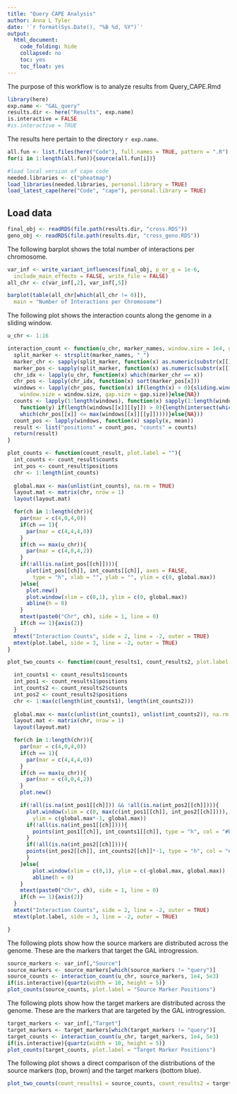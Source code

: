 ```yaml
---
title: "Query CAPE Analysis"
author: Anna L Tyler
date: '`r format(Sys.Date(), "%B %d, %Y")`'
output: 
  html_document:
    code_folding: hide
    collapsed: no
    toc: yes
    toc_float: yes
---
```


The purpose of this workflow is to analyze results from Query_CAPE.Rmd
```r
library(here)
exp.name <- "GAL_query"
results.dir <- here("Results", exp.name)
is.interactive = FALSE
#is.interactive = TRUE
```

The results here pertain to the directory `r exp.name`.

```r
all.fun <- list.files(here("Code"), full.names = TRUE, pattern = ".R")
for(i in 1:length(all.fun)){source(all.fun[i])}
```

```r
#load local version of cape code
needed.libraries <- c("pheatmap")
load_libraries(needed.libraries, personal.library = TRUE)
load_latest_cape(here("Code", "cape"), personal.library = TRUE)
```

## Load data

```r
final_obj <- readRDS(file.path(results.dir, "cross.RDS"))
geno_obj <- readRDS(file.path(results.dir, "cross_geno.RDS"))
```

The following barplot shows the total number of interactions per
chromosome.

```r
var_inf <- write_variant_influences(final_obj, p_or_q = 1e-6, 
  include_main_effects = FALSE, write_file = FALSE)
all_chr <- c(var_inf[,2], var_inf[,5])

barplot(table(all_chr[which(all_chr != 0)]), 
  main = "Number of Interactions per Chromosome")
```

The following plot shows the interaction counts along the 
genome in a sliding window.

```r
u_chr <- 1:16

interaction_count <- function(u_chr, marker_names, window.size = 1e4, gap.size = 5e3){
  split_marker <- strsplit(marker_names, "_")
  marker_chr <- sapply(split_marker, function(x) as.numeric(substr(x[[1]], 2,3)))
  marker_pos <- sapply(split_marker, function(x) as.numeric(substr(x[[1]], 4, nchar(x))))
  chr_idx <- lapply(u_chr, function(x) which(marker_chr == x))
  chr_pos <- lapply(chr_idx, function(x) sort(marker_pos[x]))
  windows <- lapply(chr_pos, function(x) if(length(x) > 0){sliding.window.el(elV = 1:ceiling(max(x)), 
    window.size = window.size, gap.size = gap.size)}else{NA})
  counts <- lapply(1:length(windows), function(x) sapply(1:length(windows[[x]]), 
    function(y) if(length(windows[[x]][[y]]) > 0){length(intersect(which(chr_pos[[x]] >= min(windows[[x]][[y]])), 
    which(chr_pos[[x]] <= max(windows[[x]][[y]]))))}else{NA}))
  count_pos <- lapply(windows, function(x) sapply(x, mean))
  result <- list("positions" = count_pos, "counts" = counts)
  return(result)
}

plot_counts <- function(count_result, plot.label = ""){
  int_counts <- count_result$counts
  int_pos <- count_result$positions
  chr <- 1:length(int_counts)
  
  global.max <- max(unlist(int_counts), na.rm = TRUE)
  layout.mat <- matrix(chr, nrow = 1)
  layout(layout.mat)

  for(ch in 1:length(chr)){
    par(mar = c(4,0,4,0))
    if(ch == 1){
      par(mar = c(4,4,4,0))
    }
    if(ch == max(u_chr)){
      par(mar = c(4,0,4,2))
    }
    if(!all(is.na(int_pos[[ch]]))){
      plot(int_pos[[ch]], int_counts[[ch]], axes = FALSE, 
        type = "h", xlab = "", ylab = "", ylim = c(0, global.max))
    }else{
      plot.new()
      plot.window(xlim = c(0,1), ylim = c(0, global.max))
      abline(h = 0)
    }
    mtext(paste0("Chr", ch), side = 1, line = 0)
    if(ch == 1){axis(2)}
  }
  mtext("Interaction Counts", side = 2, line = -2, outer = TRUE)
  mtext(plot.label, side = 3, line = -2, outer = TRUE)
}

plot_two_counts <- function(count_results1, count_results2, plot.label = ""){

  int_counts1 <- count_results1$counts
  int_pos1 <- count_results1$positions
  int_counts2 <- count_results2$counts
  int_pos2 <- count_results2$positions
  chr <- 1:max(c(length(int_counts1), length(int_counts2)))
  
  global.max <- max(c(unlist(int_counts1), unlist(int_counts2)), na.rm = TRUE)
  layout.mat <- matrix(chr, nrow = 1)
  layout(layout.mat)

  for(ch in 1:length(chr)){
    par(mar = c(4,0,4,0))
    if(ch == 1){
      par(mar = c(4,4,4,0))
    }
    if(ch == max(u_chr)){
      par(mar = c(4,0,4,2))
    }
    plot.new()

    if(!all(is.na(int_pos1[[ch]])) && !all(is.na(int_pos2[[ch]]))){
      plot.window(xlim = c(0, max(c(int_pos1[[ch]], int_pos2[[ch]]))), 
        ylim = c(global.max*-1, global.max))
      if(!all(is.na(int_pos1[[ch]]))){
        points(int_pos1[[ch]], int_counts1[[ch]], type = "h", col = "#bf5b17")
      }
      if(!all(is.na(int_pos2[[ch]]))){
      points(int_pos2[[ch]], int_counts2[[ch]]*-1, type = "h", col = "#386cb0")    
      }
    }else{
        plot.window(xlim = c(0,1), ylim = c(-global.max, global.max))
        abline(h = 0)
    }
    mtext(paste0("Chr", ch), side = 1, line = 0)
    if(ch == 1){axis(2)}
  }
  mtext("Interaction Counts", side = 2, line = -2, outer = TRUE)
  mtext(plot.label, side = 3, line = -2, outer = TRUE)

}
```

The following plots show how the source markers are distributed
across the genome. These are the markers that target the GAL
introgression.

```r
source_markers <- var_inf[,"Source"]
source_markers <- source_markers[which(source_markers != "query")]
source_counts <- interaction_count(u_chr, source_markers, 1e4, 5e3)
if(is.interactive){quartz(width = 10, height = 5)}
plot_counts(source_counts, plot.label = "Source Marker Positions")
```

The following plots show how the target markers are distributed
across the genome. These are the markers that are targeted by 
the GAL introgression.


```r
target_markers <- var_inf[,"Target"]
target_markers <- target_markers[which(target_markers != "query")]
target_counts <- interaction_count(u_chr, target_markers, 1e4, 5e3)
if(is.interactive){quartz(width = 10, height = 5)}
plot_counts(target_counts, plot.label = "Target Marker Positions")
```

The following plot shows a direct comparison of the distributions of the
source markers (top, brown) and the target markers (bottom blue).

```r
plot_two_counts(count_results1 = source_counts, count_results2 = target_counts)
```
